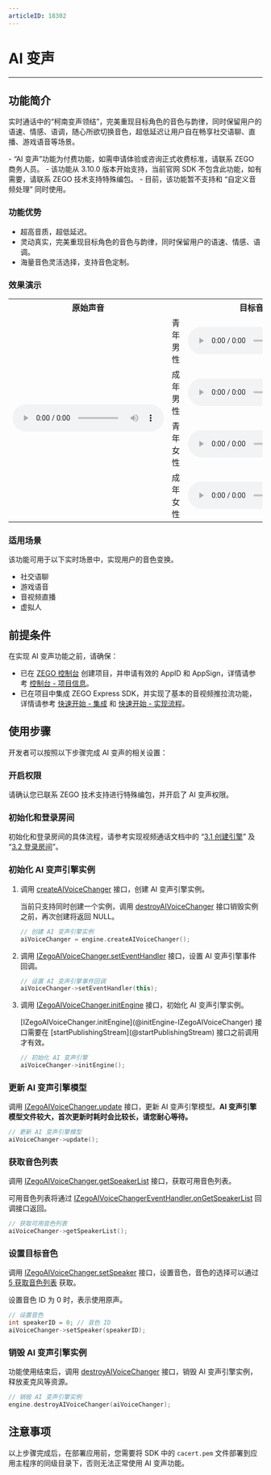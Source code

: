 ```yaml
---
articleID: 18302
---
```

# AI 变声

- - -


## 功能简介

实时通话中的“柯南变声领结”，完美重现目标角色的音色与韵律，同时保留用户的语速、情感、语调，随心所欲切换音色，超低延迟让用户自在畅享社交语聊、直播、游戏语音等场景。

<Warning title="注意">
- “AI 变声”功能为付费功能，如需申请体验或咨询正式收费标准，请联系 ZEGO 商务人员。
- 该功能从 3.10.0 版本开始支持，当前官网 SDK 不包含此功能，如有需要，请联系 ZEGO 技术支持特殊编包。
- 目前，该功能暂不支持和 “自定义音频处理” 同时使用。
</Warning>

### 功能优势

- 超高音质，超低延迟。
- 灵动真实，完美重现目标角色的音色与韵律，同时保留用户的语速、情感、语调。
- 海量音色灵活选择，支持音色定制。

### 效果演示

<table>
  
<tbody><tr>
<th>原始声音</th>
<th colspan="2">目标音色</th>
<th>AI 变声后</th>
</tr>
<tr>
<td rowspan="4"><audio src="https://storage.zego.im/sdk-doc/doc/video/Express_Video_SDK/Audio/VoiceChanger/original_voice.wav" controls>您的浏览器不支持 audio 标签。</audio></td>
<td>青年男性</td>
<td><audio src="https://storage.zego.im/sdk-doc/doc/video/Express_Video_SDK/Audio/VoiceChanger/young_male_target_voice.wav" controls>您的浏览器不支持 audio 标签。</audio></td>
<td><audio src="https://storage.zego.im/sdk-doc/doc/video/Express_Video_SDK/Audio/VoiceChanger/young_male_changer_voice.wav" controls>您的浏览器不支持 audio 标签。</audio></td>
</tr>
<tr>
<td>成年男性</td>
<td><audio src="https://storage.zego.im/sdk-doc/doc/video/Express_Video_SDK/Audio/VoiceChanger/adult_male_target_voice.wav" controls>您的浏览器不支持 audio 标签。</audio></td>
<td><audio src="https://storage.zego.im/sdk-doc/doc/video/Express_Video_SDK/Audio/VoiceChanger/adult_male_changer_voice.wav" controls>您的浏览器不支持 audio 标签。</audio></td>
</tr>
<tr>
<td>青年女性</td>
<td><audio src="https://storage.zego.im/sdk-doc/doc/video/Express_Video_SDK/Audio/VoiceChanger/young_female_target_voice.wav" controls>您的浏览器不支持 audio 标签。</audio></td>
<td><audio src="https://storage.zego.im/sdk-doc/doc/video/Express_Video_SDK/Audio/VoiceChanger/young_female_changer_voice.wav" controls>您的浏览器不支持 audio 标签。</audio></td>
</tr>
<tr>
<td>成年女性</td>
<td><audio src="https://storage.zego.im/sdk-doc/doc/video/Express_Video_SDK/Audio/VoiceChanger/adult_female_target_voice.wav" controls>您的浏览器不支持 audio 标签。</audio></td>
<td><audio src="https://storage.zego.im/sdk-doc/doc/video/Express_Video_SDK/Audio/VoiceChanger/adult_female_changer_voice.wav" controls>您的浏览器不支持 audio 标签。</audio></td>
</tr>
</tbody></table>

### 适用场景

该功能可用于以下实时场景中，实现用户的音色变换。

- 社交语聊
- 游戏语音
- 音视频直播
- 虚拟人

## 前提条件

在实现 AI 变声功能之前，请确保：

- 已在 [ZEGO 控制台](https://console.zego.im) 创建项目，并申请有效的 AppID 和 AppSign，详情请参考 [控制台 - 项目信息](/console/guide-doc2)。
- 已在项目中集成 ZEGO Express SDK，并实现了基本的音视频推拉流功能，详情请参考 [快速开始 - 集成](!Integration/SDK_Integration) 和 [快速开始 - 实现流程](!Integration/Solution_Implementation)。



## 使用步骤

开发者可以按照以下步骤完成 AI 变声的相关设置：

### 开启权限

请确认您已联系 ZEGO 技术支持进行特殊编包，并开启了 AI 变声权限。

### 初始化和登录房间

初始化和登录房间的具体流程，请参考实现视频通话文档中的 “[3.1 创建引擎](!Integration/Solution_Implementation#CreateEngine)” 及 “[3.2 登录房间](!Integration/Solution_Implementation#createroom)”。

### 初始化 AI 变声引擎实例

1. 调用 [createAIVoiceChanger](@createAIVoiceChanger) 接口，创建 AI 变声引擎实例。

    当前只支持同时创建一个实例，调用 [destroyAIVoiceChanger](@destroyAIVoiceChanger) 接口销毁实例之前，再次创建将返回 NULL。

    ```cpp
    // 创建 AI 变声引擎实例
    aiVoiceChanger = engine.createAIVoiceChanger();
    ```

2. 调用 [IZegoAIVoiceChanger.setEventHandler](@setEventHandler-IZegoAIVoiceChanger) 接口，设置 AI 变声引擎事件回调。

    ```cpp
    // 设置 AI 变声引擎事件回调
    aiVoiceChanger->setEventHandler(this);
    ```

3. 调用 [IZegoAIVoiceChanger.initEngine](@initEngine-IZegoAIVoiceChanger) 接口，初始化 AI 变声引擎实例。

    <Warning title="注意">
    [IZegoAIVoiceChanger.initEngine](@initEngine-IZegoAIVoiceChanger) 接口需要在 [startPublishingStream](@startPublishingStream) 接口之前调用才有效。
    </Warning>

    ```cpp
    // 初始化 AI 变声引擎
    aiVoiceChanger->initEngine();
    ```

### 更新 AI 变声引擎模型

调用 [IZegoAIVoiceChanger.update](@update-IZegoAIVoiceChanger) 接口，更新 AI 变声引擎模型。**AI 变声引擎模型文件较大，首次更新时耗时会比较长，请您耐心等待。**

```cpp
// 更新 AI 变声引擎模型
aiVoiceChanger->update();
```

### 获取音色列表

调用 [IZegoAIVoiceChanger.getSpeakerList](@getSpeakerList-IZegoAIVoiceChanger) 接口，获取可用音色列表。

可用音色列表将通过 [IZegoAIVoiceChangerEventHandler.onGetSpeakerList](@onGetSpeakerList-IZegoAIVoiceChangerEventHandler) 回调接口返回。

```cpp
// 获取可用音色列表
aiVoiceChanger->getSpeakerList();
```

### 设置目标音色

调用 [IZegoAIVoiceChanger.setSpeaker](@setSpeaker-IZegoAIVoiceChanger) 接口，设置音色，音色的选择可以通过 [5 获取音色列表](!AI_VoiceChanger#3_5) 获取。

设置音色 ID 为 0 时，表示使用原声。

```cpp
// 设置音色
int speakerID = 0; // 音色 ID
aiVoiceChanger->setSpeaker(speakerID);
```

### 销毁 AI 变声引擎实例

功能使用结束后，调用 [destroyAIVoiceChanger](@destroyAIVoiceChanger) 接口，销毁 AI 变声引擎实例，释放麦克风等资源。

```cpp
// 销毁 AI 变声引擎实例
engine.destroyAIVoiceChanger(aiVoiceChanger);
```

## 注意事项

以上步骤完成后，在部署应用前，您需要将 SDK 中的 `cacert.pem` 文件部署到应用主程序的同级目录下，否则无法正常使用 AI 变声功能。
